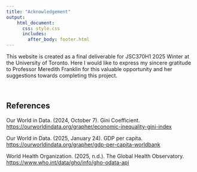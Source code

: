 ```yaml
---
title: "Acknowledgement"
output: 
    html_document:
      css: style.css
      includes: 
        after_body: footer.html
---
```


This website is created as a final deliverable for JSC370H1 2025 Winter at the University of Toronto. Here I would like to express my sincere gratitude to Professor Meredith Franklin for this valuable opportunity and her suggestions towards completing this project.

\

## References

Our World in Data. (2024, October 7). Gini Coefficient. <https://ourworldindata.org/grapher/economic-inequality-gini-index>

Our World in Data. (2025, January 24). GDP per capita. <https://ourworldindata.org/grapher/gdp-per-capita-worldbank>

World Health Organization. (2025, n.d.). The Global Health Observatory. <https://www.who.int/data/gho/info/gho-odata-api> 

\
